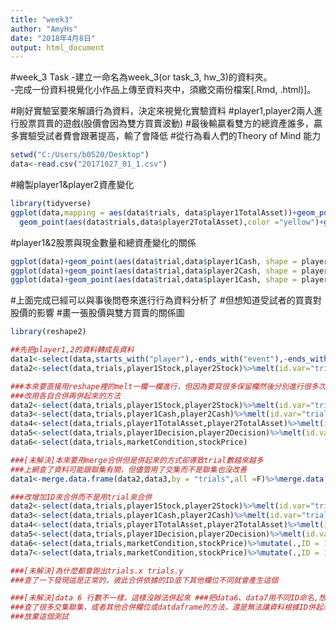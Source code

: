 ```yaml
---
title: "week3"
author: "AmyHs"
date: "2018年4月8日"
output: html_document
---
```

#week_3 Task
-建立一命名為week_3(or task_3, hw_3)的資料夾。
<br>-完成一份資料視覺化小作品上傳至資料夾中，須繳交兩份檔案[.Rmd, .html)]。

#剛好實驗室要來解讀行為資料，決定來視覺化實驗資料
#player1,player2兩人進行股票買賣的遊戲(股價會因為雙方買賣波動)
#最後輸贏看雙方的總資產誰多，贏多實驗受試者費會跟著提高，輸了會降低
#從行為看人們的Theory of Mind 能力
```r
setwd("C:/Users/b0520/Desktop")
data<-read.csv("20171027_01_1.csv")
```

#繪製player1&player2資產變化
```r
library(tidyverse)
ggplot(data,mapping = aes(data$trials, data$player1TotalAsset))+geom_point(color ="pink")+geom_smooth(color ="pink",se = F)+
  geom_point(aes(data$trials,data$player2TotalAsset),color ="yellow")+geom_smooth(aes(data$trials,data$player2TotalAsset),color ="yellow",se = F)
```

#player1&2股票與現金數量和總資產變化的關係
```r
ggplot(data)+geom_point(aes(data$trial,data$player1Cash, shape = player1Decision),color ="red")+geom_smooth(aes(data$trials,data$player1TotalAsset),color ="lightpink")
ggplot(data)+geom_point(aes(data$trial,data$player2Cash, shape = player2Decision),color ="#006666")+geom_smooth(aes(data$trials,data$player2TotalAsset),color ="#33FFFF")                                                       
ggplot(data)+geom_point(aes(data$trial,data$player1Cash, shape = player1Decision),color ="red")+geom_smooth(aes(data$trials,data$player1TotalAsset),color ="lightpink")+geom_point(aes(data$trial,data$player2Cash, shape = player2Decision),color ="#006666")+geom_smooth(aes(data$trials,data$player2TotalAsset),color ="#33FFFF")
```

#上面完成已經可以與事後問卷來進行行為資料分析了
#但想知道受試者的買賣對股價的影響
#畫一張股價與雙方買賣的關係圖
```r
library(reshape2)

##先把player1,2的資料轉成長資料
data1<-select(data,starts_with("player"),-ends_with("event"),-ends_with("Stock"),stockPrice,marketCondition)
data2<-select(data,trials,player1Stock,player2Stock)%>%melt(id.var="trials",variable.name="player")%>%cbind(.,data1)

###本來要直接用reshape裡的melt一欄一欄進行，但因為要寫很多保留欄然後分別進行很多次所以放棄
###改用各自合併再併起來的方法
data2<-select(data,trials,player1Stock,player2Stock)%>%melt(id.var="trials",variable.name="playerStock",value.name = "Stock_value")
data3<-select(data,trials,player1Cash,player2Cash)%>%melt(id.var="trials",variable.name="playerCash",value.name = "Cash_value")
data4<-select(data,trials,player1TotalAsset,player2TotalAsset)%>%melt(id.var="trials",variable.name="playerTotalAsset",value.name = "Total_value")
data5<-select(data,trials,player1Decision,player2Decision)%>%melt(id.var="trials",variable.name="playerDecision",value.name = "Decision")
data6<-select(data,trials,marketCondition,stockPrice)

###[未解決]本來要用merge合併但是併起來的方式卻導致trial數越來越多
###上網查了資料可能跟聯集有關，但儘管用了交集而不是聯集也沒改善
data1<-merge.data.frame(data2,data3,by = "trials",all =F)%>%merge.data.frame(.,data4,by = "trials")%>%merge.data.frame(.,data5,by = "trials")%>%merge.data.frame(.,data6,by = "trials")

###改增加ID來合併而不是用trial來合併
data2<-select(data,trials,player1Stock,player2Stock)%>%melt(id.var="trials",variable.name="playerStock",value.name = "Stock_value")%>%mutate(.,ID = 1:202)
data3<-select(data,trials,player1Cash,player2Cash)%>%melt(id.var="trials",variable.name="playerCash",value.name = "Cash_value")%>%mutate(.,ID = 1:202)
data4<-select(data,trials,player1TotalAsset,player2TotalAsset)%>%melt(id.var="trials",variable.name="playerTotalAsset",value.name = "Total_value")%>%mutate(.,ID = 1:202)
data5<-select(data,trials,player1Decision,player2Decision)%>%melt(id.var="trials",variable.name="playerDecision",value.name = "Decision")%>%mutate(.,ID = 1:202)
data6<-select(data,trials,marketCondition,stockPrice)%>%mutate(.,ID = 1:101)
data7<-select(data,trials,marketCondition,stockPrice)%>%mutate(.,ID = 102:202)

###[未解決]為什麼都會跑出trials.x trials.y
###查了一下發現這是正常的，彼此合併依據的ID底下其他欄位不同就會產生這個

###[未解決]data 6 行數不一樣，這樣沒辦法併起來 ###把data6、data7用不同ID命名,想說可以分開併起來，結果會變成兩個有缺失值的欄位，並不是我要
###查了很多交集聯集，或者其他合併欄位或datdaframe的方法，還是無法讓資料根據ID併起來，而不會stockPrice maketCondition出現四欄 裡面有NA
###放棄這個測試
```



